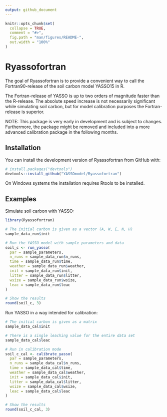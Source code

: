 ```yaml
---
output: github_document
---
```


<!-- README.md is generated from README.Rmd. Please edit that file -->

```r
knitr::opts_chunk$set(
  collapse = TRUE,
  comment = "#>",
  fig.path = "man/figures/README-",
  out.width = "100%"
)
```

# Ryassofortran

<!-- badges: start -->
<!-- badges: end -->

The goal of Ryassofortran is to provide a convenient way to call the
Fortran90-release of the soil carbon model YASSO15 in R. 

The Fortran-release of YASSO is up to two orders of magnitude faster than the
R-release. The absolute speed increase is not necessarily significant while
simulating soil carbon, but for model calibration purposes the Fortran-release
is superior.

NOTE: This package is very early in development and is subject to changes.
Furthermore, the package might be removed and included into a more advanced
calibration package in the following months.

## Installation

You can install the development version of Ryassofortran from GitHub with:

``` r
# install.packages("devtools")
devtools::install_github("YASSOmodel/Ryassofortran")
```

On Windows systems the installation requires Rtools to be installed.

## Examples

Simulate soil carbon with YASSO:

```r
library(Ryassofortran)
```

```r
# The initial carbon is given as a vector (A, W, E, N, H)
sample_data_run$init
```

```r
# Run the YASSO model with sample parameters and data
soil_c <- run_yasso(
  par = sample_parameters,
  n_runs = sample_data_run$n_runs,
  time = sample_data_run$time,
  weather = sample_data_run$weather,
  init = sample_data_run$init,
  litter = sample_data_run$litter,
  wsize = sample_data_run$wsize,
  leac = sample_data_run$leac
)

# Show the results
round(soil_c, 3)
```

Run YASSO in a way intended for calibration:

```r
# The initial carbon is given as a matrix
sample_data_cal$init
```

```r
# There is a single leaching value for the entire data set
sample_data_cal$leac
```

```r
# Run in calibration mode
soil_c_cal <- calibrate_yasso(
  par = sample_parameters,
  n_runs = sample_data_cal$n_runs,
  time = sample_data_cal$time,
  weather = sample_data_cal$weather,
  init = sample_data_cal$init,
  litter = sample_data_cal$litter,
  wsize = sample_data_cal$wsize,
  leac = sample_data_cal$leac
)

# Show the results
round(soil_c_cal, 3)
```

